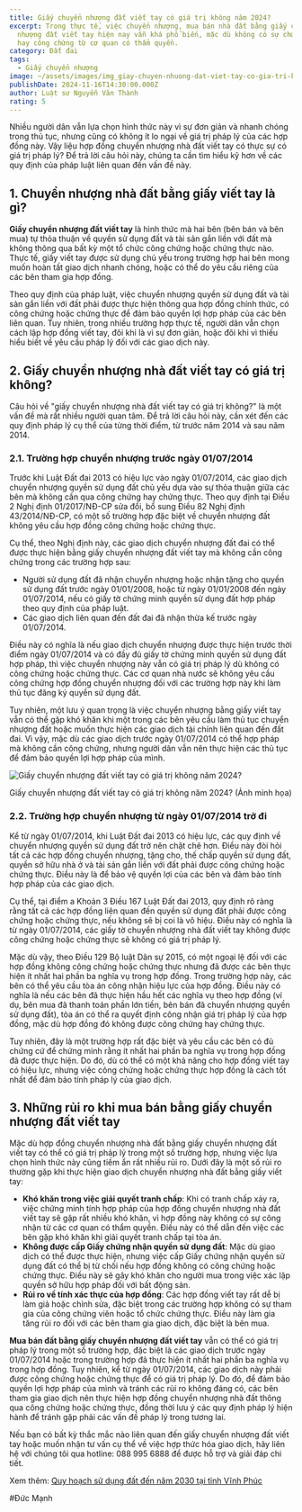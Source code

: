 ```yaml
---
title: Giấy chuyển nhượng đất viết tay có giá trị không năm 2024?
excerpt: Trong thực tế, việc chuyển nhượng, mua bán nhà đất bằng giấy chuyển
  nhượng đất viết tay hiện nay vẫn khá phổ biến, mặc dù không có sự chứng thực
  hay công chứng từ cơ quan có thẩm quyền.
category: Đất đai
tags:
  - Giấy chuyển nhượng
image: ~/assets/images/img_giay-chuyen-nhuong-dat-viet-tay-co-gia-tri-khong.jpg
publishDate: 2024-11-16T14:30:00.000Z
author: Luật sư Nguyễn Văn Thành
rating: 5
---
```

Nhiều người dân vẫn lựa chọn hình thức này vì sự đơn giản và nhanh chóng trong thủ tục, nhưng cũng có không ít lo ngại về giá trị pháp lý của các hợp đồng này. Vậy liệu hợp đồng chuyển nhượng nhà đất viết tay có thực sự có giá trị pháp lý? Để trả lời câu hỏi này, chúng ta cần tìm hiểu kỹ hơn về các quy định của pháp luật liên quan đến vấn đề này.

## 1. Chuyển nhượng nhà đất bằng giấy viết tay là gì?

**Giấy chuyển nhượng đất viết tay** là hình thức mà hai bên (bên bán và bên mua) tự thỏa thuận về quyền sử dụng đất và tài sản gắn liền với đất mà không thông qua bất kỳ một tổ chức công chứng hoặc chứng thực nào. Thực tế, giấy viết tay được sử dụng chủ yếu trong trường hợp hai bên mong muốn hoàn tất giao dịch nhanh chóng, hoặc có thể do yêu cầu riêng của các bên tham gia hợp đồng.

Theo quy định của pháp luật, việc chuyển nhượng quyền sử dụng đất và tài sản gắn liền với đất phải được thực hiện thông qua hợp đồng chính thức, có công chứng hoặc chứng thực để đảm bảo quyền lợi hợp pháp của các bên liên quan. Tuy nhiên, trong nhiều trường hợp thực tế, người dân vẫn chọn cách lập hợp đồng viết tay, đôi khi là vì sự đơn giản, hoặc đôi khi vì thiếu hiểu biết về yêu cầu pháp lý đối với các giao dịch này.

## 2. Giấy chuyển nhượng nhà đất viết tay có giá trị không?

Câu hỏi về "giấy chuyển nhượng nhà đất viết tay có giá trị không?" là một vấn đề mà rất nhiều người quan tâm. Để trả lời câu hỏi này, cần xét đến các quy định pháp lý cụ thể của từng thời điểm, từ trước năm 2014 và sau năm 2014.

### 2.1. Trường hợp chuyển nhượng trước ngày 01/07/2014

Trước khi Luật Đất đai 2013 có hiệu lực vào ngày 01/07/2014, các giao dịch chuyển nhượng quyền sử dụng đất chủ yếu dựa vào sự thỏa thuận giữa các bên mà không cần qua công chứng hay chứng thực. Theo quy định tại Điều 2 Nghị định 01/2017/NĐ-CP sửa đổi, bổ sung Điều 82 Nghị định 43/2014/NĐ-CP, có một số trường hợp đặc biệt về chuyển nhượng đất không yêu cầu hợp đồng công chứng hoặc chứng thực.

Cụ thể, theo Nghị định này, các giao dịch chuyển nhượng đất đai có thể được thực hiện bằng giấy chuyển nhượng đất viết tay mà không cần công chứng trong các trường hợp sau:

* Người sử dụng đất đã nhận chuyển nhượng hoặc nhận tặng cho quyền sử dụng đất trước ngày 01/01/2008, hoặc từ ngày 01/01/2008 đến ngày 01/07/2014, nếu có giấy tờ chứng minh quyền sử dụng đất hợp pháp theo quy định của pháp luật.
* Các giao dịch liên quan đến đất đai đã nhận thừa kế trước ngày 01/07/2014.

Điều này có nghĩa là nếu giao dịch chuyển nhượng được thực hiện trước thời điểm ngày 01/07/2014 và có đầy đủ giấy tờ chứng minh quyền sử dụng đất hợp pháp, thì việc chuyển nhượng này vẫn có giá trị pháp lý dù không có công chứng hoặc chứng thực. Các cơ quan nhà nước sẽ không yêu cầu công chứng hợp đồng chuyển nhượng đối với các trường hợp này khi làm thủ tục đăng ký quyền sử dụng đất.

Tuy nhiên, một lưu ý quan trọng là việc chuyển nhượng bằng giấy viết tay vẫn có thể gặp khó khăn khi một trong các bên yêu cầu làm thủ tục chuyển nhượng đất hoặc muốn thực hiện các giao dịch tài chính liên quan đến đất đai. Vì vậy, mặc dù các giao dịch trước ngày 01/07/2014 có thể hợp pháp mà không cần công chứng, nhưng người dân vẫn nên thực hiện các thủ tục để đảm bảo quyền lợi hợp pháp của mình.

![Giấy chuyển nhượng đất viết tay có giá trị không năm 2024?](~/assets/images/giay-chuyen-nhuong-dat-viet-tay-co-gia-tri-khong.jpg "Giấy chuyển nhượng đất viết tay có giá trị không năm 2024?")

Giấy chuyển nhượng đất viết tay có giá trị không năm 2024? (Ảnh minh họa)

### 2.2. Trường hợp chuyển nhượng từ ngày 01/07/2014 trở đi

Kể từ ngày 01/07/2014, khi Luật Đất đai 2013 có hiệu lực, các quy định về chuyển nhượng quyền sử dụng đất trở nên chặt chẽ hơn. Điều này đòi hỏi tất cả các hợp đồng chuyển nhượng, tặng cho, thế chấp quyền sử dụng đất, quyền sở hữu nhà ở và tài sản gắn liền với đất phải được công chứng hoặc chứng thực. Điều này là để bảo vệ quyền lợi của các bên và đảm bảo tính hợp pháp của các giao dịch.

Cụ thể, tại điểm a Khoản 3 Điều 167 Luật Đất đai 2013, quy định rõ ràng rằng tất cả các hợp đồng liên quan đến quyền sử dụng đất phải được công chứng hoặc chứng thực, nếu không sẽ bị coi là vô hiệu. Điều này có nghĩa là từ ngày 01/07/2014, các giấy tờ chuyển nhượng nhà đất viết tay không được công chứng hoặc chứng thực sẽ không có giá trị pháp lý.

Mặc dù vậy, theo Điều 129 Bộ luật Dân sự 2015, có một ngoại lệ đối với các hợp đồng không công chứng hoặc chứng thực nhưng đã được các bên thực hiện ít nhất hai phần ba nghĩa vụ trong hợp đồng. Trong trường hợp này, các bên có thể yêu cầu tòa án công nhận hiệu lực của hợp đồng. Điều này có nghĩa là nếu các bên đã thực hiện hầu hết các nghĩa vụ theo hợp đồng (ví dụ, bên mua đã thanh toán phần lớn tiền, bên bán đã chuyển nhượng quyền sử dụng đất), tòa án có thể ra quyết định công nhận giá trị pháp lý của hợp đồng, mặc dù hợp đồng đó không được công chứng hay chứng thực.

Tuy nhiên, đây là một trường hợp rất đặc biệt và yêu cầu các bên có đủ chứng cứ để chứng minh rằng ít nhất hai phần ba nghĩa vụ trong hợp đồng đã được thực hiện. Do đó, dù có thể có một khả năng cho hợp đồng viết tay có hiệu lực, nhưng việc công chứng hoặc chứng thực hợp đồng là cách tốt nhất để đảm bảo tính pháp lý của giao dịch.

## 3. Những rủi ro khi mua bán bằng giấy chuyển nhượng đất viết tay

Mặc dù hợp đồng chuyển nhượng nhà đất bằng giấy chuyển nhượng đất viết tay có thể có giá trị pháp lý trong một số trường hợp, nhưng việc lựa chọn hình thức này cũng tiềm ẩn rất nhiều rủi ro. Dưới đây là một số rủi ro thường gặp khi thực hiện giao dịch chuyển nhượng nhà đất bằng giấy viết tay:

* **Khó khăn trong việc giải quyết tranh chấp**: Khi có tranh chấp xảy ra, việc chứng minh tính hợp pháp của hợp đồng chuyển nhượng nhà đất viết tay sẽ gặp rất nhiều khó khăn, vì hợp đồng này không có sự công nhận từ các cơ quan có thẩm quyền. Điều này có thể dẫn đến việc các bên gặp khó khăn khi giải quyết tranh chấp tại tòa án.
* **Không được cấp Giấy chứng nhận quyền sử dụng đất**: Mặc dù giao dịch có thể được thực hiện, nhưng việc cấp Giấy chứng nhận quyền sử dụng đất có thể bị từ chối nếu hợp đồng không có công chứng hoặc chứng thực. Điều này sẽ gây khó khăn cho người mua trong việc xác lập quyền sở hữu hợp pháp đối với bất động sản.
* **Rủi ro về tính xác thực của hợp đồng**: Các hợp đồng viết tay rất dễ bị làm giả hoặc chỉnh sửa, đặc biệt trong các trường hợp không có sự tham gia của công chứng viên hoặc tổ chức chứng thực. Điều này làm gia tăng rủi ro đối với các bên tham gia giao dịch, đặc biệt là bên mua.

**Mua bán đất bằng giấy chuyển nhượng đất viết tay** vẫn có thể có giá trị pháp lý trong một số trường hợp, đặc biệt là các giao dịch trước ngày 01/07/2014 hoặc trong trường hợp đã thực hiện ít nhất hai phần ba nghĩa vụ trong hợp đồng. Tuy nhiên, kể từ ngày 01/07/2014, các giao dịch này phải được công chứng hoặc chứng thực để có giá trị pháp lý. Do đó, để đảm bảo quyền lợi hợp pháp của mình và tránh các rủi ro không đáng có, các bên tham gia giao dịch nên thực hiện hợp đồng chuyển nhượng nhà đất thông qua công chứng hoặc chứng thực, đồng thời lưu ý các quy định pháp lý hiện hành để tránh gặp phải các vấn đề pháp lý trong tương lai.

Nếu bạn có bất kỳ thắc mắc nào liên quan đến giấy chuyển nhượng đất viết tay hoặc muốn nhận tư vấn cụ thể về việc hợp thức hóa giao dịch, hãy liên hệ với chúng tôi qua hotline: 088 995 6888 để được hỗ trợ và giải đáp chi tiết.

Xem thêm: [Quy hoạch sử dụng đất đến năm 2030 tại tỉnh Vĩnh Phúc](https://vinhphuclawyers.vn/kien-thuc-phap-ly/dat-dai/quy-hoach-su-dung-dat-den-nam-2030-tai-tinh-vinh-phuc-36077.htm)

\#Đức Mạnh
